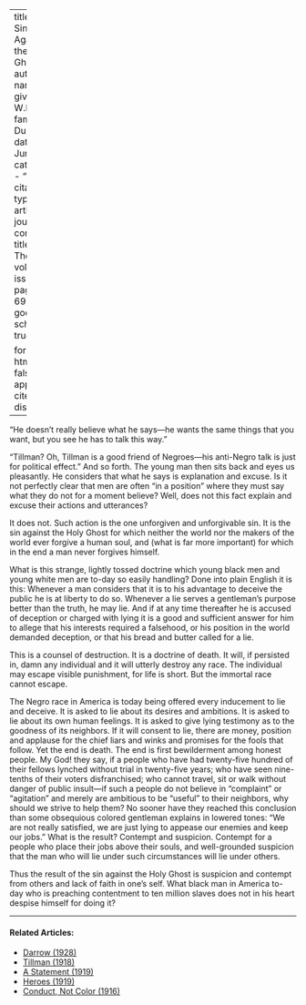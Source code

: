 
---
title: 'The Sin Against the Holy Ghost'
author:
  - name:
      given: W.E.B.
      family: Du Bois
date: Jun. 1911
categories: 
  - ""
citation: 
  type: article-journal
  container-title: The Crisis
  volume: 3
  issue: 2
  page: 68-69
google-scholar: true

format:
  html:
    toc: false
    appendix-cite-as: display
---



"He doesn't really believe what he says---he wants the same things that you want, but you see he has to talk this way." 

"Tillman? Oh, Tillman is a good friend of Negroes---his anti-Negro talk is just for political effect." And so forth. The young man then sits back and eyes us pleasantly. He considers that what he says is explanation and excuse. Is it not perfectly clear that men are often "in a position" where they must say what they do not for a moment believe? Well, does not this fact explain and excuse their actions and utterances?

It does not. Such action is the one unforgiven and unforgivable sin. It is the sin against the Holy Ghost for which neither the world nor the makers of the world ever forgive a human soul, and (what is far more important) for which in the end a man never forgives himself.

What is this strange, lightly tossed doctrine which young black men and young white men are to-day so easily handling? Done into plain English it is this:	Whenever a man considers
that it is to his advantage to deceive the public he is at liberty to do so. Whenever a lie serves a gentleman's purpose better than the truth, he may lie. And if at any time thereafter he is accused of deception or charged with lying it is a good and sufficient answer for him to allege that his interests required a falsehood, or his position in the world demanded deception, or that his bread and butter called for a lie.

This is a counsel of destruction. It is a doctrine of death. It will, if persisted in, damn any individual and it
will utterly destroy any race. The individual may escape visible punishment, for life is short. But the immortal race cannot escape.

The Negro race in America is today being offered every inducement to lie and deceive. It is asked to lie about its desires and ambitions. It is asked to lie about its own human feelings. It is asked to give lying testimony as to the goodness of its neighbors. If it will consent to lie, there are money, position and applause for the chief liars and winks and promises for the fools that follow. Yet the end is death. The end is first bewilderment among honest people. My God! they say, if a people who have had twenty-five hundred of their fellows lynched without trial in twenty-five years; who have seen nine-tenths of their voters disfranchised; who cannot travel, sit or walk without danger of public insult---if such a people do not believe in "complaint" or "agitation" and merely are ambitious to be "useful" to their neighbors, why should we strive to help them? No sooner have they reached this conclusion than some obsequious colored gentleman explains in lowered tones: "We are not really satisfied, we are just lying to appease our enemies and keep our jobs." What is the result? Contempt and suspicion. Contempt for a people who place their jobs above their souls, and well-grounded suspicion that the man who will lie under such circumstances will lie under others.

Thus the result of the sin against the Holy Ghost is suspicion and contempt from others and lack of faith in one's self. What black man in America to-day who is preaching contentment to ten million slaves does not in his heart despise himself for doing it?

<!-- Similar articles start here -->
<div  class="clear-wrap"></div>
<hr>
#### Related Articles:

* [Darrow (1928)](/Volumes/35/06/darrow.html)
* [Tillman (1918)](/Volumes/16/04/tillman.html)
* [A Statement (1919)](/Volumes/19/01/statement.html)
* [Heroes (1919)](/Volumes/19/01/heroes.html)
* [Conduct, Not Color (1916)](/Volumes/12/05/conduct_not_color.html)

<!-- Similar articles end here -->